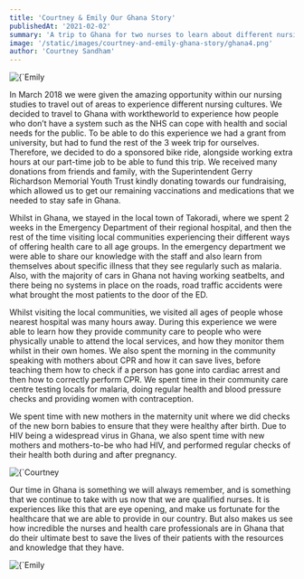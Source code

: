 ```yaml
---
title: 'Courtney & Emily Our Ghana Story'
publishedAt: '2021-02-02'
summary: 'A trip to Ghana for two nurses to learn about different nursing cultures.'
image: '/static/images/courtney-and-emily-ghana-story/ghana4.png'
author: 'Courtney Sandham'
---
```


<div className="flex justify-center">
  <Image
    alt={`Emily & Courtney with local children from the town`}
    src={`/static/images/courtney-and-emily-ghana-story/nurses-and-children.png`}
    width={828}
    height={615}
    priority
    className="rounded-lg"
  />
</div>

In March 2018 we were given the amazing opportunity within our nursing studies to travel out of areas to experience different nursing cultures. We decided to travel to Ghana with worktheworld to experience how people who don’t have a system such as the NHS can cope with health and social needs for the public. To be able to do this experience we had a grant from university, but had to fund the rest of the 3 week trip for ourselves. Therefore, we decided to do a sponsored bike ride, alongside working extra hours at our part-time job to be able to fund this trip. We received many donations from friends and family, with the Superintendent Gerry Richardson Memorial Youth Trust kindly donating towards our fundraising, which allowed us to get our remaining vaccinations and medications that we needed to stay safe in Ghana.

Whilst in Ghana, we stayed in the local town of Takoradi, where we spent 2 weeks in the Emergency Department of their regional hospital, and then the rest of the time visiting local communities experiencing their different ways of offering health care to all age groups. In the emergency department we were able to share our knowledge with the staff and also learn from themselves about specific illness that they see regularly such as malaria. Also, with the majority of cars in Ghana not having working seatbelts, and there being no systems in place on the roads, road traffic accidents were what brought the most patients to the door of the ED.

Whilst visiting the local communities, we visited all ages of people whose nearest hospital was many hours away. During this experience we were able to learn how they provide community care to people who were physically unable to attend the local services, and how they monitor them whilst in their own homes. We also spent the morning in the community speaking with mothers about CPR and how it can save lives, before teaching them how to check if a person has gone into cardiac arrest and then how to correctly perform CPR. We spent time in their community care centre testing locals for malaria, doing regular health and blood pressure checks and providing women with contraception.

We spent time with new mothers in the maternity unit where we did checks of the new born babies to ensure that they were healthy after birth. Due to HIV being a widespread virus in Ghana, we also spent time with new mothers and mothers-to-be who had HIV, and performed regular checks of their health both during and after pregnancy.

<div className="flex justify-center">
  <Image
    alt={`Courtney & Emily checking over a baby`}
    src={`/static/images/courtney-and-emily-ghana-story/nurses-baby.png`}
    width={615}
    height={828}
    priority
    className="rounded-lg"
  />
</div>

Our time in Ghana is something we will always remember, and is something that we continue to take with us now that we are qualified nurses. It is experiences like this that are eye opening, and make us fortunate for the healthcare that we are able to provide in our country. But also makes us see how incredible the nurses and health care professionals are in Ghana that do their ultimate best to save the lives of their patients with the resources and knowledge that they have.

<div className="flex justify-center">
  <Image
    alt={`Emily & Courtney with local nurses`}
    src={`/static/images/courtney-and-emily-ghana-story/ghana-nurses.png`}
    width={741}
    height={1087}
    priority
    className="rounded-lg"
  />
</div>
